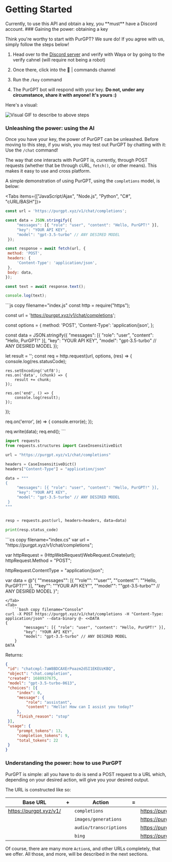 
# Getting Started

<Callout type="info" emoji="ℹ️">
  Currently, to use this API and obtain a key, you **must** have a Discord
  account.
</Callout>

<Steps>
### Gaining the power: obtaining a key
 
Think you're worthy to start with PurGPT? We sure do! If you agree with us, simply follow the steps below!

1. Head over to the [Discord server](https://discord.gg/9PU85As8Pd) and verify with Waya or by going to the <DiscordChannel>verify</DiscordChannel> cahnel (will require not being a robot)

2. Once there, click into the <DiscordChannel>👾 | commands</DiscordChannel> channel

3. Run the `/key` command

4. The PurGPT bot will respond with your key. **Do not, under any circumstance, share it with anyone! It's yours :)**

Here's a visual:

![Visual GIF to describe to above steps](../../public/docs/getting-started/gain-the-key.gif)

### Unleashing the power: using the AI

Once you have your key, the power of PurGPT can be unleashed. Before moving to this step, if you wish, you may test out PurGPT by chatting with it: Use the `/chat` command!

The way that one interacts with PurGPT is, currently, through POST requests (whether that be through cURL, `fetch()`, or other means). This makes it easy to use and cross platform.

A simple demonstration of using PurGPT, using the `completions` model, is below:

<Tabs items={["JavaScript/Ajax", "Node.js", "Python", "C#", "cURL/BASH"]}>
  <Tab>
   ```js copy filename="index.js"
const url = 'https://purgpt.xyz/v1/chat/completions';

const data = JSON.stringify({
        "messages": [{ "role": "user", "content": "Hello, PurGPT!" }],
        "key": "YOUR API KEY",
        "model": "gpt-3.5-turbo" // ANY DESIRED MODEL
    });

const response = await fetch(url, {
    method: 'POST',
    headers: {
        'Content-Type': 'application/json',
    },
    body: data,
});

const text = await response.text();

console.log(text);
   ```
  </Tab>
  <Tab>
   ```js copy filename="index.js"
const http = require("https");

const url = 'https://purgpt.xyz/v1/chat/completions';

const options = {
    method: 'POST',
    'Content-Type': 'application/json',
};

const data = JSON.stringify({
        "messages": [{ "role": "user", "content": "Hello, PurGPT!" }],
        "key": "YOUR API KEY",
        "model": "gpt-3.5-turbo" // ANY DESIRED MODEL
    });

let result = '';
const req = http.request(url, options, (res) => {
    console.log(res.statusCode);

    res.setEncoding('utf8');
    res.on('data', (chunk) => {
        result += chunk;
    });

    res.on('end', () => {
        console.log(result);
    });
});

req.on('error', (e) => {
    console.error(e);
});

req.write(data);
req.end();
    ```
</Tab>
<Tab>
   ```py copy filename="index.py"
import requests
from requests.structures import CaseInsensitiveDict

url = "https://purgpt.xyz/v1/chat/completions"

headers = CaseInsensitiveDict()
headers["Content-Type"] = "application/json"

data = """
{
        "messages": [{ "role": "user", "content": "Hello, PurGPT!" }],
        "key": "YOUR API KEY",
        "model": "gpt-3.5-turbo" // ANY DESIRED MODEL
    }
"""


resp = requests.post(url, headers=headers, data=data)

print(resp.status_code)
```
</Tab>
<Tab>
   ```cs copy filename="index.cs"
var url = "https://purgpt.xyz/v1/chat/completions";

var httpRequest = (HttpWebRequest)WebRequest.Create(url);
httpRequest.Method = "POST";

httpRequest.ContentType = "application/json";

var data = @"{
        ""messages"": [{ ""role"": ""user"", ""content"": ""Hello, PurGPT!"" }],
        ""key"": ""YOUR API KEY"",
        ""model"": ""gpt-3.5-turbo"" // ANY DESIRED MODEL
    }";
```
</Tab>
<Tab>
   ```bash copy filename="Console"
curl -X POST https://purgpt.xyz/v1/chat/completions -H "Content-Type: application/json" --data-binary @- <<DATA
{
        "messages": [{ "role": "user", "content": "Hello, PurGPT!" }],
        "key": "YOUR API KEY",
        "model": "gpt-3.5-turbo" // ANY DESIRED MODEL
    }
DATA

```
</Tab>
</Tabs>
Returns:

   ```json filename="Console"
   {
    "id": "chatcmpl-7aW8BDCAXErPoazm2dSI1EKEUzKBQ",
    "object": "chat.completion",
    "created": 1688937675,
    "model": "gpt-3.5-turbo-0613",
    "choices": [{
        "index": 0,
        "message": {
            "role": "assistant",
            "content": "Hello! How can I assist you today?"
        },
        "finish_reason": "stop"
    }],
    "usage": {
        "prompt_tokens": 13,
        "completion_tokens": 9,
        "total_tokens": 22
    }
}
```

### Understanding the power: how to use PurGPT

PurGPT is simple: all you have to do is send a POST request to a URL which, depending on your desired action, will give you your desired output.

The URL is constructed like so:

| **Base URL**           	| + 	| **Action**             	| = 	| **Result**                                 	|
|------------------------	|---	|------------------------	|---	|--------------------------------------------	|
| https://purgpt.xyz/v1/ 	|   	| `completions`          	|   	| https://purgpt.xyz/v1/completions          	|
|                        	|   	| `images/generations`   	|   	| https://purgpt.xyz/v1/images/generations   	|
|                        	|   	| `audio/transcriptions` 	|   	| https://purgpt.xyz/v1/audio/transcriptions 	|
|                        	|   	| `bing`                 	|   	| https://purgpt.xyz/v1/bing                 	|

Of course, there are many more `Action`s, and other URLs completely, that we offer. All those, and more, will be described in the next sections.

</Steps>
